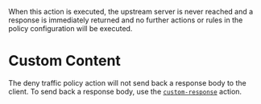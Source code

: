 When this action is executed, the upstream server is never reached and a
response is immediately returned and no further actions or rules in the policy
configuration will be executed.

# Custom Content

The deny traffic policy action will not send back a response body to the client.
To send back a response body, use the [`custom-response`](/docs/traffic-policy/actions/custom-response)
action.
